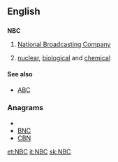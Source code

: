 ==English==
==={{initialism}}===
'''NBC'''

# {{US|television|radio}} [[wikipedia:NBC|National Broadcasting Company]]
# {{weapons}} [[nuclear]], [[biological]] and [[chemical]]

====See also====
* {{sense|nuclear, biological, chemical}} [[ABC]]

===Anagrams===
* {{alphagram|[[BCN#English|BCN]]}} 
* [[BNC#English|BNC]]
* [[CBN#English|CBN]]


[[et:NBC]]
[[it:NBC]]
[[sk:NBC]]